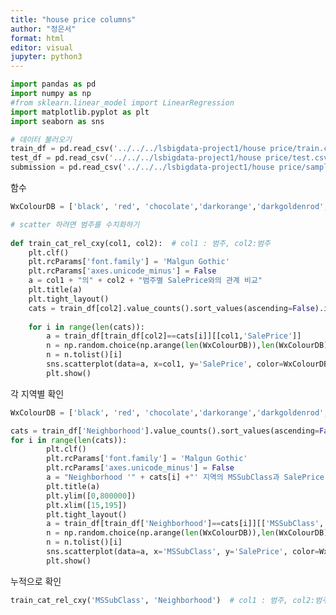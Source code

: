 ```yaml
---
title: "house price columns"
author: "정은서"
format: html
editor: visual
jupyter: python3
---
```




```python
import pandas as pd
import numpy as np
#from sklearn.linear_model import LinearRegression
import matplotlib.pyplot as plt
import seaborn as sns

# 데이터 불러오기
train_df = pd.read_csv('../../../lsbigdata-project1/house price/train.csv')
test_df = pd.read_csv('../../../lsbigdata-project1/house price/test.csv')
submission = pd.read_csv('../../../lsbigdata-project1/house price/sample_submission.csv')
```

함수
```python
WxColourDB = ['black', 'red', 'chocolate','darkorange','darkgoldenrod','olive','plum','lightslategrey','forestgreen','gold','lightseagreen','fuchsia','deepskyblue','slateblue','mediumorchid','navy','hotpink','plum','lightsteelblue','blue','darkturquoise','cyan','green','yellow','darkkhaki','orange']

# scatter 하려면 범주를 수치화하기
                              
def train_cat_rel_cxy(col1, col2):  # col1 : 범주, col2:범주
    plt.clf()
    plt.rcParams['font.family'] = 'Malgun Gothic'
    plt.rcParams['axes.unicode_minus'] = False
    a = col1 + "의" + col2 + "범주별 SalePrice와의 관계 비교"
    plt.title(a)
    plt.tight_layout()
    cats = train_df[col2].value_counts().sort_values(ascending=False).index
    
    for i in range(len(cats)):
        a = train_df[train_df[col2]==cats[i]][[col1,'SalePrice']]
        n = np.random.choice(np.arange(len(WxColourDB)),len(WxColourDB),replace=False)
        n = n.tolist()[i]
        sns.scatterplot(data=a, x=col1, y='SalePrice', color=WxColourDB[n])  # 색 달라져야함
        plt.show()
```


각 지역별 확인
```python
WxColourDB = ['black', 'red', 'chocolate','darkorange','darkgoldenrod','olive','plum','lightslategrey','forestgreen','gold','lightseagreen','fuchsia','deepskyblue','slateblue','mediumorchid','navy','hotpink','plum','lightsteelblue','blue','darkturquoise','cyan','green','yellow','darkkhaki','orange']

cats = train_df['Neighborhood'].value_counts().sort_values(ascending=False).index
for i in range(len(cats)):
        plt.clf()
        plt.rcParams['font.family'] = 'Malgun Gothic'
        plt.rcParams['axes.unicode_minus'] = False
        a = "Neighborhood '" + cats[i] +"' 지역의 MSSubClass과 SalePrice 관계"
        plt.title(a)
        plt.ylim([0,800000])
        plt.xlim([15,195])
        plt.tight_layout()
        a = train_df[train_df['Neighborhood']==cats[i]][['MSSubClass','SalePrice']]
        n = np.random.choice(np.arange(len(WxColourDB)),len(WxColourDB),replace=False)
        n = n.tolist()[i]
        sns.scatterplot(data=a, x='MSSubClass', y='SalePrice', color=WxColourDB[n])  # 색 달라져야함
        plt.show()
```


누적으로 확인
```python
train_cat_rel_cxy('MSSubClass', 'Neighborhood')  # col1 : 범주, col2:범주
```